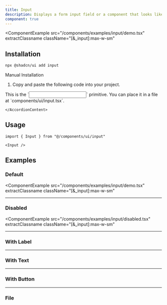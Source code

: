 ```yaml
---
title: Input
description: Displays a form input field or a component that looks like an input field.
component: true
---
```


<ComponentExample
  src="/components/examples/input/demo.tsx"
  extractClassname
  className="[&_input]:max-w-sm"
>
  <InputDemo />
</ComponentExample>

## Installation

```bash
npx @shadcn/ui add input
```

<Accordion type="single" collapsible>
  <AccordionItem value="manual-installation">
    <AccordionTrigger>Manual Installation</AccordionTrigger>
    <AccordionContent>

1. Copy and paste the following code into your project.

<ComponentSource src="/components/ui/input.tsx" />

<Callout>
  This is the `<Input />` primitive. You can place it in a file at
  `components/ui/input.tsx`.
</Callout>

    </AccordionContent>

  </AccordionItem>
</Accordion>

## Usage

```tsx
import { Input } from "@/components/ui/input"
```

```tsx
<Input />
```

## Examples

### Default

<ComponentExample
  src="/components/examples/input/demo.tsx"
  extractClassname
  className="[&_input]:max-w-sm"
>
  <InputDemo />
</ComponentExample>

---

### Disabled

<ComponentExample
  src="/components/examples/input/disabled.tsx"
  extractClassname
  className="[&_input]:max-w-sm"
>

  <InputDisabled />
</ComponentExample>

---

### With Label

<ComponentExample src="/components/examples/input/with-label.tsx">
  <InputWithLabel />
</ComponentExample>

---

### With Text

<ComponentExample src="/components/examples/input/with-text.tsx">
  <InputWithText />
</ComponentExample>

---

### With Button

<ComponentExample src="/components/examples/input/with-button.tsx">
  <InputWithButton />
</ComponentExample>

---

### File

<ComponentExample src="/components/examples/input/file.tsx">
  <InputFile />
</ComponentExample>
